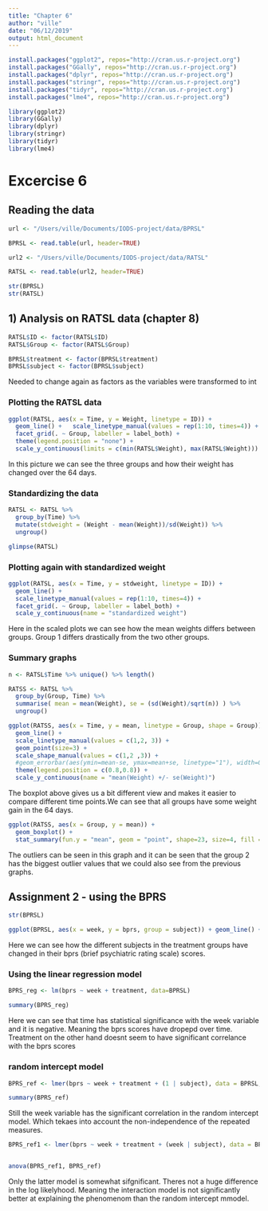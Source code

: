 ```yaml
---
title: "Chapter 6"
author: "ville"
date: "06/12/2019"
output: html_document
---
```



```r
install.packages("ggplot2", repos="http://cran.us.r-project.org")
install.packages("GGally", repos="http://cran.us.r-project.org")
install.packages("dplyr", repos="http://cran.us.r-project.org")
install.packages("stringr", repos="http://cran.us.r-project.org")
install.packages("tidyr", repos="http://cran.us.r-project.org")
install.packages("lme4", repos="http://cran.us.r-project.org")

library(ggplot2)
library(GGally)
library(dplyr)
library(stringr)
library(tidyr)
library(lme4)

```





# Excercise 6

## Reading the data
```r
url <- "/Users/ville/Documents/IODS-project/data/BPRSL"

BPRSL <- read.table(url, header=TRUE)

url2 <- "/Users/ville/Documents/IODS-project/data/RATSL"

RATSL <- read.table(url2, header=TRUE)

str(BPRSL)
str(RATSL)

```


## 1) Analysis on RATSL data (chapter 8)

```r
RATSL$ID <- factor(RATSL$ID)
RATSL$Group <- factor(RATSL$Group)

BPRSL$treatment <- factor(BPRSL$treatment)
BPRSL$subject <- factor(BPRSL$subject)
```

Needed to change again as factors as the variables were transformed to int

### Plotting the RATSL data

```r

ggplot(RATSL, aes(x = Time, y = Weight, linetype = ID)) +
  geom_line() +   scale_linetype_manual(values = rep(1:10, times=4)) +
  facet_grid(. ~ Group, labeller = label_both) +
  theme(legend.position = "none") + 
  scale_y_continuous(limits = c(min(RATSL$Weight), max(RATSL$Weight)))
```

In this picture we can see the three groups and how their weight has changed over the 64 days.

### Standardizing the data

```r
RATSL <- RATSL %>%
  group_by(Time) %>%
  mutate(stdweight = (Weight - mean(Weight))/sd(Weight)) %>%
  ungroup()

glimpse(RATSL)

```

### Plotting again with standardized weight

```r
ggplot(RATSL, aes(x = Time, y = stdweight, linetype = ID)) +
  geom_line() +
  scale_linetype_manual(values = rep(1:10, times=4)) +
  facet_grid(. ~ Group, labeller = label_both) +
  scale_y_continuous(name = "standardized weight")
```
Here in the scaled plots we can see how the mean weights differs between groups. Group 1 differs drastically from the two other groups.


### Summary graphs

```r
n <- RATSL$Time %>% unique() %>% length()

RATSS <- RATSL %>%
  group_by(Group, Time) %>%
  summarise( mean = mean(Weight), se = (sd(Weight)/sqrt(n)) ) %>%
  ungroup()

ggplot(RATSS, aes(x = Time, y = mean, linetype = Group, shape = Group)) +
  geom_line() +
  scale_linetype_manual(values = c(1,2, 3)) +
  geom_point(size=3) +
  scale_shape_manual(values = c(1,2 ,3)) +
  #geom_errorbar(aes(ymin=mean-se, ymax=mean+se, linetype="1"), width=0.3) +
  theme(legend.position = c(0.8,0.8)) +
  scale_y_continuous(name = "mean(Weight) +/- se(Weight)")

```

The boxplot above gives us a bit different view and makes it easier to compare different time points.We can see that all groups have some weight gain in the 64 days.


```r
ggplot(RATSS, aes(x = Group, y = mean)) +
  geom_boxplot() +
  stat_summary(fun.y = "mean", geom = "point", shape=23, size=4, fill = "white") + scale_y_continuous(name = "mean(Weight), days 1-64")
```
The outliers can be seen in this graph and it can be seen that the group 2 has the biggest outlier values that we could also see from the previous graphs. 


## Assignment 2 - using the BPRS

```r
str(BPRSL)

ggplot(BPRSL, aes(x = week, y = bprs, group = subject)) + geom_line() + facet_grid(. ~ treatment, labeller = label_both) 
```

Here we can see how the different subjects in the treatment groups have changed in their bprs (brief psychiatric rating scale) scores.


### Using the linear regression model

```r
BPRS_reg <- lm(bprs ~ week + treatment, data=BPRSL)

summary(BPRS_reg)
```
Here we can see that time has statistical significance with the week variable and it is negative. Meaning the bprs scores have dropepd over time. Treatment on the other hand doesnt seem to have significant correlance with the bprs scores 

### random intercept model

```r

BPRS_ref <- lmer(bprs ~ week + treatment + (1 | subject), data = BPRSL, REML = FALSE)

summary(BPRS_ref)

```

Still the week variable has the significant correlation in the random intercept model. Which tekaes into account the non-independence of the repeated measures.


```r

BPRS_ref1 <- lmer(bprs ~ week + treatment + (week | subject), data = BPRSL, REML = FALSE)


anova(BPRS_ref1, BPRS_ref)
```


Only the latter model is somewhat sifgnificant. Theres not a huge difference in the log likelyhood. Meaning the interaction model is not significantly better at explaining the phenomenom than the random intercept mmodel.


